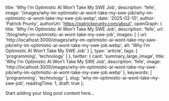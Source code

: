 
  title: 'Why I’m Optimistic AI Won’t Take My SWE Job',
  description: 'fefe',
  image: '/images/why-im-optimistic-ai-wont-take-my-swe-job/why-im-optimistic-ai-wont-take-my-swe-job.webp',
  date: '2025-02-10',
  author: 'Patrick Prunty',
  authorUrl: 'https://patrickprunty.com/about',
  openGraph: {
    title: 'Why I’m Optimistic AI Won’t Take My SWE Job',
    description: 'fefe',
    url: '/blog/why-im-optimistic-ai-wont-take-my-swe-job',
    images: [
      {
        url: 'http://localhost:3000/images/why-im-optimistic-ai-wont-take-my-swe-job/why-im-optimistic-ai-wont-take-my-swe-job.webp',
        alt: 'Why I’m Optimistic AI Won’t Take My SWE Job'
      }
    ],
    type: 'article',
    tags: [
      'programming',
      'technology'
    ]
  },
  twitter: {
    card: 'summary_large_image',
    title: 'Why I’m Optimistic AI Won’t Take My SWE Job',
    description: 'fefe',
    image: 'http://localhost:3000/images/why-im-optimistic-ai-wont-take-my-swe-job/why-im-optimistic-ai-wont-take-my-swe-job.webp'
  },
  keywords: [
    'programming',
    'technology'
  ],
  slug: 'why-im-optimistic-ai-wont-take-my-swe-job',
  readingTime: 1,
  draft: true
};

Start adding your blog post content here...
